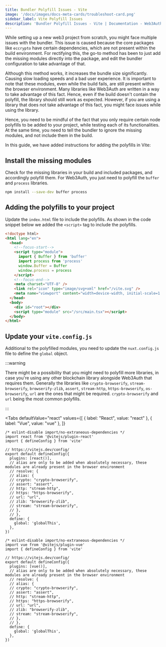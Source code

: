 ```yaml
---
title: Bundler Polyfill Issues - Vite
image: '/docs/images/docs-meta-cards/troubleshoot-card.png'
sidebar_label: Vite Polyfill Issues
description: 'Bundler Polyfill Issues - Vite | Documentation - Web3Auth'
---
```



While setting up a new web3 project from scratch, you might face multiple issues with the bundler. This issue is caused because the core packages like `eccrypto` have certain dependencies, which are not present within the build environment. For rectifying this, the go-to method has been to just add the missing modules directly into the package, and edit the bundler configuration to take advantage of that.

Although this method works, it increases the bundle size significantly. Causing slow loading speeds and a bad user experience. It is important to note that these modules, even while the build fails, are still present within the browser environment. Many libraries like Web3Auth are written in a way to take advantage of this fact. Hence, even if the build doesn't contain the polyfill, the library should still work as expected. However, if you are using a library that does not take advantage of this fact, you might face issues while using the library.

Hence, you need to be mindful of the fact that you only require certain node polyfills to be added to your project, while testing each of its functionalities. At the same time, you need to tell the bundler to ignore the missing modules, and not include them in the build.

In this guide, we have added instructions for adding the polyfills in Vite:

## Install the missing modules

Check for the missing libraries in your build and included packages, and accordingly polyfill them. For Web3Auth, you just need to polyfill the `buffer` and `process` libraries.

```bash npm2yarn
npm install --save-dev buffer process
```

## Adding the polyfills to your project

Update the `index.html` file to include the polyfills. As shown in the code snippet below we added the `<script>` tag to include the polyfills.

```html
<!doctype html>
<html lang="en">
  <head>
    <!--focus-start-->
    <script type="module">
      import { Buffer } from 'buffer'
      import process from 'process'
      window.Buffer = Buffer
      window.process = process
    </script>
    <!--focus-end-->
    <meta charset="UTF-8" />
    <link rel="icon" type="image/svg+xml" href="/vite.svg" />
    <meta name="viewport" content="width=device-width, initial-scale=1.0" />
  </head>
  <body>
    <div id="root"></div>
    <script type="module" src="/src/main.tsx"></script>
  </body>
</html>
```

## Update your `vite.config.js`

Additional to the polyfilled modules, you need to update the `nuxt.config.js` file to define the `global` object.

:::warning

There might be a possibility that you might need to polyfill more libraries, in case you're using any other blockchain library alongside Web3Auth that requires them. Generally the libraries like `crypto-browserify`, `stream-browserify`, `browserify-zlib`, `assert`, `stream-http`, `https-browserify`, `os-browserify`, `url` are the ones that might be required. `crypto-browserify` and `url` being the most common polyfills.

:::

<Tabs
  defaultValue="react"
  values={[
    { label: "React", value: "react" },
    { label: "Vue", value: "vue" },
  ]}
>

<TabItem value="react">

```tsx
/* eslint-disable import/no-extraneous-dependencies */
import react from '@vitejs/plugin-react'
import { defineConfig } from 'vite'

// https://vitejs.dev/config/
export default defineConfig({
  plugins: [react()],
  // alias are only to be added when absolutely necessary, these modules are already present in the browser environment
  // resolve: {
  // alias: {
  // crypto: "crypto-browserify",
  // assert: "assert",
  // http: "stream-http",
  // https: "https-browserify",
  // url: "url",
  // zlib: "browserify-zlib",
  // stream: "stream-browserify",
  // },
  // },
  define: {
    global: 'globalThis',
  },
})
```

</TabItem>

<TabItem value="vue">

```tsx
/* eslint-disable import/no-extraneous-dependencies */
import vue from '@vitejs/plugin-vue'
import { defineConfig } from 'vite'

// https://vitejs.dev/config/
export default defineConfig({
  plugins: [vue()],
  // alias are only to be added when absolutely necessary, these modules are already present in the browser environment
  // resolve: {
  // alias: {
  // crypto: "crypto-browserify",
  // assert: "assert",
  // http: "stream-http",
  // https: "https-browserify",
  // url: "url",
  // zlib: "browserify-zlib",
  // stream: "stream-browserify",
  // },
  // },
  define: {
    global: 'globalThis',
  },
})
```

</TabItem>
</Tabs>
